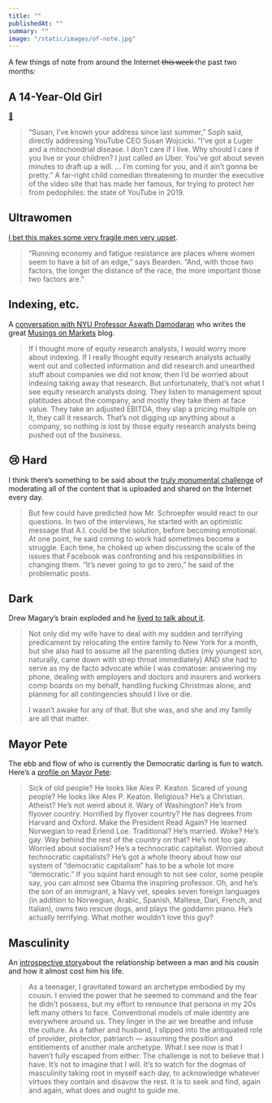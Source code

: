 ```yaml
---
title: ""
publishedAt: ""
summary: ""
image: "/static/images/of-note.jpg"
---
```


A few things of note from around the Internet t̶h̶i̶s̶ ̶w̶e̶e̶k̶ the past two
months:

**A 14-Year-Old Girl**
----------------------

[🤦](https://www.buzzfeednews.com/article/josephbernstein/youtubes-newest-far-right-foul-mouthed-red-pilling-star-is)

> “Susan, I’ve known your address since last summer,” Soph said,
> directly addressing YouTube CEO Susan Wojcicki. “I’ve got a Luger and
> a mitochondrial disease. I don’t care if I live. Why should I care if
> you live or your children? I just called an Uber. You’ve got about
> seven minutes to draft up a will. ... I’m coming for you, and it ain’t
> gonna be pretty.” A far-right child comedian threatening to murder the
> executive of the video site that has made her famous, for trying to
> protect her from pedophiles: the state of YouTube in 2019.

Ultrawomen
----------

[I bet this makes some very fragile men very
upset](https://thewalrus.ca/when-male-runners-lose-to-women/).

> “Running economy and fatigue resistance are places where women seem to
> have a bit of an edge,” says Bearden. “And, with those two factors,
> the longer the distance of the race, the more important those two
> factors are.”

Indexing, etc.
--------------

A [conversation with NYU Professor Aswath
Damodaran](https://elmfunds.com/aswath-damodaran-interview/) who writes
the great [Musings on Markets](http://aswathdamodaran.blogspot.com/)
blog.

> If I thought more of equity research analysts, I would worry more
> about indexing. If I really thought equity research analysts actually
> went out and collected information and did research and unearthed
> stuff about companies we did not know, then I’d be worried about
> indexing taking away that research. But unfortunately, that’s not what
> I see equity research analysts doing. They listen to management spout
> platitudes about the company, and mostly they take them at face value.
> They take an adjusted EBITDA, they slap a pricing multiple on it, they
> call it research. That’s not digging up anything about a company, so
> nothing is lost by those equity research analysts being pushed out of
> the business.

😢 Hard
------

I think there’s something to be said about the [truly monumental
challenge](https://www.nytimes.com/2019/05/17/technology/facebook-ai-schroepfer.html)
of moderating all of the content that is uploaded and shared on the
Internet every day.

> But few could have predicted how Mr. Schroepfer would react to our
> questions. In two of the interviews, he started with an optimistic
> message that A.I. could be the solution, before becoming emotional. At
> one point, he said coming to work had sometimes become a struggle.
> Each time, he choked up when discussing the scale of the issues that
> Facebook was confronting and his responsibilities in changing them.
> “It’s never going to go to zero,” he said of the problematic posts.

Dark
----

Drew Magary’s brain exploded and he [lived to talk about
it](https://theconcourse.deadspin.com/the-night-the-lights-went-out-1834298070).

> Not only did my wife have to deal with my sudden and terrifying
> predicament by relocating the entire family to New York for a month,
> but she also had to assume all the parenting duties (my youngest son,
> naturally, came down with strep throat immediately) AND she had to
> serve as my de facto advocate while I was comatose: answering my
> phone, dealing with employers and doctors and insurers and workers
> comp boards on my behalf, handling fucking Christmas alone, and
> planning for all contingencies should I live or die.
>
> I wasn’t awake for any of that. But she was, and she and my family are
> all that matter.

Mayor Pete
----------

The ebb and flow of who is currently the Democratic darling is fun to
watch. Here’s a [profile on Mayor
Pete](http://nymag.com/intelligencer/2019/04/pete-buttigieg-2020-presidential-campaign.html):

> Sick of old people? He looks like Alex P. Keaton. Scared of young
> people? He looks like Alex P. Keaton. Religious? He’s a Christian.
> Atheist? He’s not weird about it. Wary of Washington? He’s from
> flyover country. Horrified by flyover country? He has degrees from
> Harvard and Oxford. Make the President Read Again? He learned
> Norwegian to read Erlend Loe. Traditional? He’s married. Woke? He’s
> gay. Way behind the rest of the country on that? He’s not too gay.
> Worried about socialism? He’s a technocratic capitalist. Worried about
> technocratic capitalists? He’s got a whole theory about how our system
> of “democratic capitalism” has to be a whole lot more “democratic.” If
> you squint hard enough to not see color, some people say, you can
> almost see Obama the inspiring professor. Oh, and he’s the son of an
> immigrant, a Navy vet, speaks seven foreign languages (in addition to
> Norwegian, Arabic, Spanish, Maltese, Dari, French, and Italian), owns
> two rescue dogs, and plays the goddamn piano. He’s actually
> terrifying. What mother wouldn’t love this guy?

Masculinity
-----------

An [introspective
story](https://www.nytimes.com/2019/05/08/magazine/cousin-kill-me-male-violence.html)about
the relationship between a man and his cousin and how it almost cost him
his life.

> As a teenager, I gravitated toward an archetype embodied by my cousin.
> I envied the power that he seemed to command and the fear he didn’t
> possess, but my effort to renounce that persona in my 20s left many
> others to face. Conventional models of male identity are everywhere
> around us. They linger in the air we breathe and infuse the culture.
> As a father and husband, I slipped into the antiquated role of
> provider, protector, patriarch — assuming the position and
> entitlements of another male archetype. What I see now is that I
> haven’t fully escaped from either. The challenge is not to believe
> that I have. It’s not to imagine that I will. It’s to watch for the
> dogmas of masculinity taking root in myself each day, to acknowledge
> whatever virtues they contain and disavow the rest. It is to seek and
> find, again and again, what does and ought to guide me.
